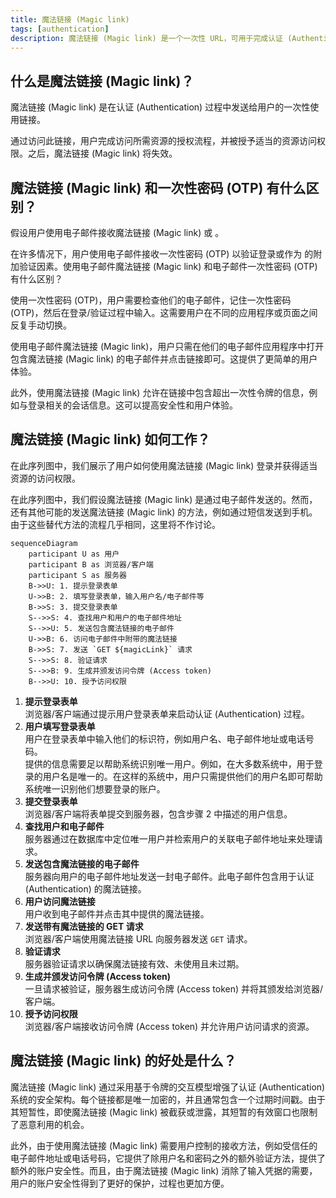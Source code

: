 ```yaml
---
title: 魔法链接 (Magic link)
tags: [authentication]
description: 魔法链接 (Magic link) 是一个一次性 URL，可用于完成认证 (Authentication) 过程。
---
```


## 什么是魔法链接 (Magic link)？

魔法链接 (Magic link) 是在认证 (Authentication) 过程中发送给用户的一次性使用链接。

通过访问此链接，用户完成访问所需资源的授权流程，并被授予适当的资源访问权限。之后，魔法链接 (Magic link) 将失效。

## 魔法链接 (Magic link) 和一次性密码 (OTP) 有什么区别？

假设用户使用电子邮件接收魔法链接 (Magic link) 或 <Ref slug='otp' />。

在许多情况下，用户使用电子邮件接收一次性密码 (OTP) 以验证登录或作为 <Ref slug='mfa' /> 的附加验证因素。使用电子邮件魔法链接 (Magic link) 和电子邮件一次性密码 (OTP) 有什么区别？

使用一次性密码 (OTP)，用户需要检查他们的电子邮件，记住一次性密码 (OTP)，然后在登录/验证过程中输入。这需要用户在不同的应用程序或页面之间反复手动切换。

使用电子邮件魔法链接 (Magic link)，用户只需在他们的电子邮件应用程序中打开包含魔法链接 (Magic link) 的电子邮件并点击链接即可。这提供了更简单的用户体验。

此外，使用魔法链接 (Magic link) 允许在链接中包含超出一次性令牌的信息，例如与登录相关的会话信息。这可以提高安全性和用户体验。

## 魔法链接 (Magic link) 如何工作？

在此序列图中，我们展示了用户如何使用魔法链接 (Magic link) 登录并获得适当资源的访问权限。

在此序列图中，我们假设魔法链接 (Magic link) 是通过电子邮件发送的。然而，还有其他可能的发送魔法链接 (Magic link) 的方法，例如通过短信发送到手机。由于这些替代方法的流程几乎相同，这里将不作讨论。

```mermaid
sequenceDiagram
    participant U as 用户
    participant B as 浏览器/客户端
    participant S as 服务器
    B->>U: 1. 提示登录表单
    U->>B: 2. 填写登录表单，输入用户名/电子邮件等
    B->>S: 3. 提交登录表单
    S-->>S: 4. 查找用户和用户的电子邮件地址
    S-->>U: 5. 发送包含魔法链接的电子邮件
    U->>B: 6. 访问电子邮件中附带的魔法链接
    B->>S: 7. 发送 `GET ${magicLink}` 请求
    S-->>S: 8. 验证请求
    S-->>B: 9. 生成并颁发访问令牌 (Access token)
    B-->>U: 10. 授予访问权限
```

1. **提示登录表单**  
   浏览器/客户端通过提示用户登录表单来启动认证 (Authentication) 过程。
2. **用户填写登录表单**  
   用户在登录表单中输入他们的标识符，例如用户名、电子邮件地址或电话号码。  
   提供的信息需要足以帮助系统识别唯一用户。例如，在大多数系统中，用于登录的用户名是唯一的。在这样的系统中，用户只需提供他们的用户名即可帮助系统唯一识别他们想要登录的账户。
3. **提交登录表单**  
   浏览器/客户端将表单提交到服务器，包含步骤 2 中描述的用户信息。
4. **查找用户和电子邮件**  
   服务器通过在数据库中定位唯一用户并检索用户的关联电子邮件地址来处理请求。
5. **发送包含魔法链接的电子邮件**  
   服务器向用户的电子邮件地址发送一封电子邮件。此电子邮件包含用于认证 (Authentication) 的魔法链接。
6. **用户访问魔法链接**  
   用户收到电子邮件并点击其中提供的魔法链接。
7. **发送带有魔法链接的 GET 请求**  
   浏览器/客户端使用魔法链接 URL 向服务器发送 `GET` 请求。
8. **验证请求**  
   服务器验证请求以确保魔法链接有效、未使用且未过期。
9. **生成并颁发访问令牌 (Access token)**  
   一旦请求被验证，服务器生成访问令牌 (Access token) 并将其颁发给浏览器/客户端。
10. **授予访问权限**  
    浏览器/客户端接收访问令牌 (Access token) 并允许用户访问请求的资源。

## 魔法链接 (Magic link) 的好处是什么？

魔法链接 (Magic link) 通过采用基于令牌的交互模型增强了认证 (Authentication) 系统的安全架构。每个链接都是唯一加密的，并且通常包含一个过期时间戳。由于其短暂性，即使魔法链接 (Magic link) 被截获或泄露，其短暂的有效窗口也限制了恶意利用的机会。

此外，由于使用魔法链接 (Magic link) 需要用户控制的接收方法，例如受信任的电子邮件地址或电话号码，它提供了除用户名和密码之外的额外验证方法，提供了额外的账户安全性。而且，由于魔法链接 (Magic link) 消除了输入凭据的需要，用户的账户安全性得到了更好的保护，过程也更加方便。